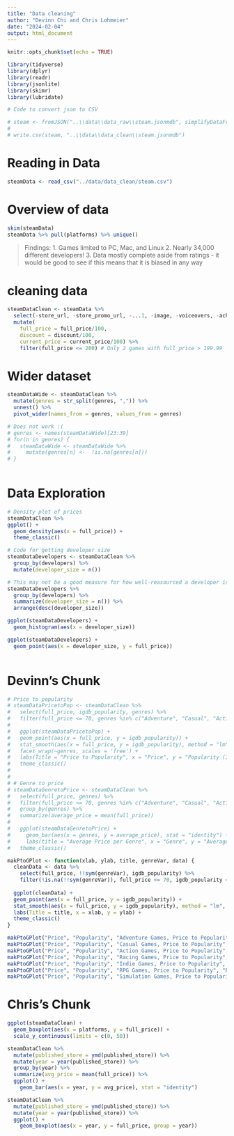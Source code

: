 ```yaml
---
title: "Data cleaning"
author: "Devinn Chi and Chris Lohmeier"
date: "2024-02-04"
output: html_document
---
```


```r
knitr::opts_chunk$set(echo = TRUE)
```

```r
library(tidyverse)
library(dplyr)
library(readr)
library(jsonlite)
library(skimr)
library(lubridate)
```

```r
# Code to convert json to CSV

# steam <- fromJSON("..\\data\\data_raw\\steam.jsonmdb", simplifyDataFrame = TRUE)
# 
# write.csv(steam, "..\\data\\data_clean\\steam.jsonmdb")
```


# Reading in Data
```r
steamData <- read_csv("../data/data_clean/steam.csv")
```
# Overview of data
```r
skim(steamData)
steamData %>% pull(platforms) %>% unique()
```
> Findings:
1. Games limited to PC, Mac, and Linux
2. Nearly 34,000 different developers!
3. Data mostly complete aside from ratings - it would be good to see if this means that it is biased in any way

# cleaning data
```r
steamDataClean <- steamData %>% 
  select(-store_url, -store_promo_url, -...1, -image, -voiceovers, -achievements, -gfq_url, -gfq_difficulty_comment, -gfq_rating_comment, -gfq_length_comment, -stsp_owners, -stsp_mdntime, -hltb_url, -hltb_single, -hltb_complete, -meta_url, -igdb_url, -igdb_single, -igdb_complete, -published_meta, -published_hltb, -published_stsp, -published_igdb) %>% 
  mutate(
    full_price = full_price/100,
    discount = discount/100,
    current_price = current_price/100) %>% 
    filter(full_price <= 200) # Only 2 games with full_price > 199.99
```

# Wider dataset
```r
steamDataWide <- steamDataClean %>% 
  mutate(genres = str_split(genres, ",")) %>% 
  unnest() %>% 
  pivot_wider(names_from = genres, values_from = genres)

# Does not work :(
# genres <- names(steamDataWide)[23:39]
# for(n in genres) {
#   steamDataWide <- steamDataWide %>% 
#     mutate(genres[n] <-  !is.na(genres[n]))
# } 
  
```


# Data Exploration
```r
# Density plot of prices
steamDataClean %>% 
ggplot() +
  geom_density(aes(x = full_price)) +
  theme_classic()

# Code for getting developer size
steamDataDevelopers <- steamDataClean %>% 
  group_by(developers) %>% 
  mutate(developer_size = n())

# This may not be a good measure for how well-reasourced a developer is - maybe sales data exists somewhere?
steamDataDevelopers %>% 
  group_by(developers) %>% 
  summarize(developer_size = n()) %>% 
  arrange(desc(developer_size))

ggplot(steamDataDevelopers) +
  geom_histogram(aes(x = developer_size))

ggplot(steamDataDevelopers) +
  geom_point(aes(x = developer_size, y = full_price))
  
```

# Devinn's Chunk
```r
# Price to popularity
# steamDataPricetoPop <- steamDataClean %>% 
#   select(full_price, igdb_popularity, genres) %>% 
#   filter(full_price <= 70, genres %in% c("Adventure", "Casual", "Action", "Racing", "Indie", "RPG", "Simulation", "Strategy"))
# 
#   ggplot(steamDataPricetoPop) + 
#   geom_point(aes(x = full_price, y = igdb_popularity)) + 
#   stat_smooth(aes(x = full_price, y = igdb_popularity), method = "lm", se = TRUE) +
#   facet_wrap(~genres, scales = 'free') + 
#   labs(Title = "Price to Popularity", x = "Price", y = "Popularity (IGDB)") +
#   theme_classic()
# 
# 
# # Genre to price
# steamDataGenretoPrice <- steamDataClean %>% 
#   select(full_price, genres) %>% 
#   filter(full_price <= 70, genres %in% c("Adventure", "Casual", "Action", "Racing", "Indie", "RPG", "Simulation", "Strategy")) %>% 
#   group_by(genres) %>% 
#   summarize(average_price = mean(full_price))
# 
#   ggplot(steamDataGenretoPrice) +
#     geom_bar(aes(x = genres, y = average_price), stat = "identity") +
#     labs(title = "Average Price per Genre", x = "Genre", y = "Average Price") +
#   theme_classic()

makPtoGPlot <- function(xlab, ylab, title, genreVar, data) {
  cleanData <- data %>% 
    select(full_price, !!sym(genreVar), igdb_popularity) %>%
    filter(!is.na(!!sym(genreVar)), full_price <= 70, igdb_popularity <= 250)
  
  ggplot(cleanData) + 
  geom_point(aes(x = full_price, y = igdb_popularity)) +
  stat_smooth(aes(x = full_price, y = igdb_popularity), method = "lm", se = TRUE) +
  labs(Title = title, x = xlab, y = ylab) + 
  theme_classic()
}

makPtoGPlot("Price", "Popularity", "Adventure Games, Price to Popularity", "Adventure", steamDataWide)
makPtoGPlot("Price", "Popularity", "Casual Games, Price to Popularity", "Casual", steamDataWide)
makPtoGPlot("Price", "Popularity", "Action Games, Price to Popularity", "Action", steamDataWide)
makPtoGPlot("Price", "Popularity", "Racing Games, Price to Popularity", "Racing", steamDataWide)
makPtoGPlot("Price", "Popularity", "Indie Games, Price to Popularity", "Indie", steamDataWide)
makPtoGPlot("Price", "Popularity", "RPG Games, Price to Popularity", "RPG", steamDataWide)
makPtoGPlot("Price", "Popularity", "Simulation Games, Price to Popularity", "Simulation", steamDataWide)
```

# Chris's Chunk
```r
ggplot(steamDataClean) + 
  geom_boxplot(aes(x = platforms, y = full_price)) + 
  scale_y_continuous(limits = c(0, 50))

steamDataClean %>%  
  mutate(published_store = ymd(published_store)) %>%
  mutate(year = year(published_store)) %>% 
  group_by(year) %>% 
  summarize(avg_price = mean(full_price)) %>%
  ggplot() +
    geom_bar(aes(x = year, y = avg_price), stat = "identity")

steamDataClean %>%  
  mutate(published_store = ymd(published_store)) %>%
  mutate(year = year(published_store)) %>% 
  ggplot() +
    geom_boxplot(aes(x = year, y = full_price, group = year))
```

